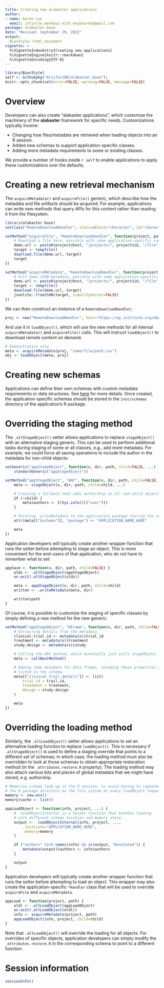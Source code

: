 ```yaml
---
title: Creating new alabaster applications
author:
- name: Aaron Lun
  email: infinite.monkeys.with.keyboards@gmail.com
package: alabaster.base
date: "Revised: September 29, 2022"
output:
  BiocStyle::html_document
vignette: >
  %\VignetteIndexEntry{Creating new applications}
  %\VignetteEngine{knitr::rmarkdown}
  %\VignetteEncoding{UTF-8}
---
```


```r
library(BiocStyle)
self <- Githubpkg("ArtifactDB/alabaster.base");
knitr::opts_chunk$set(error=FALSE, warning=FALSE, message=FALSE)
```

# Overview

Developers can also create "alabaster applications", which customize the machinery of the **alabaster** framework for specific needs.
Customizations typically involve:

- Changing how files/metadata are retrieved when loading objects into an R session.
- Added new schemas to support application-specific classes.
- Adding more metadata requirements to some or existing classes.

We provide a number of hooks inside `r self` to enable applications to apply these customizations over the defaults.

# Creating a new retrieval mechanism

The `acquireMetadata()` and `acquireFile()` generic, which describe how the metadata and file artifacts should be acquired.
For example, applications can write new methods that query APIs for this content rather than reading it from the filesystem.

```r
library(alabaster.base)
setClass("RemoteDownloadHandler", slots=c(host="character", id="character"))

setMethod("acquireFile", "RemoteDownloadHandler", function(project, path) {
    # Download a file here, possibly with some application-specific caching.
    demo.url <- paste0(project@host, "/projects/", project@id, "/file", path)
    target <- tempfile()
    download.file(demo.url, target)
    target
})

setMethod("acquireMetadata", "RemoteDownloadHandler", function(project, path) {
    # Pull down JSON metadata, possibly with some application-specific caching.
    demo.url <- paste0(project@host, "/projects/", project@id, "/file", path)
    target <- tempfile()
    download.file(demo.url, target)
    jsonlite::fromJSON(target, simplifyVector=FALSE)
})
```

We can then construct an instance of a `RemoteDownloadHandler`;

```r
proj <- new("RemoteDownloadHandler", host="https://my.institute.org/downloads", id="PROJECT_ID")
```

And use it in `loadObject()`, which will use the new methods for all internal `acquireMetadata()` and `acquireFile()` calls.
This will instruct `loadObject()` to download remote content on demand.

```r
# Demonstration only.
meta <- acquireMetadata(proj, "some/file/path.csv")
obj <- loadObject(meta, proj)
```

# Creating new schemas

Applications can define their own schemas with custom metadata requirements or data structures.
See [here](https://github.com/ArtifactDB/BiocObjectSchemas) for more details.
Once created, the application-specific schemas should be stored in the `inst/schemas` directory of the application's R package.

# Overriding the staging method

The `.altStageObject()` setter allows applications to replace `stageObject()` with an alternative staging generic.
This can be used to perform additional tasks during staging of some or all classes, e.g., add more metadata.
For example, we could force all saving operations to include the author in the metadata for non-child objects:

```r
setGeneric("appStageObject", function(x, dir, path, child=FALSE, ...) 
    standardGeneric("appStageObject"))

setMethod("appStageObject", "ANY", function(x, dir, path, child=FALSE, ...) {
    meta <- stageObject(x, dir, path, child=child, ...)

    # Creating a fallback that adds authorship to all non-child objects. 
    if (!child) {
        meta$authors <- I(Sys.info()[["user"]])
    }

    # Pointing .writeMetadata to the application package storing the schemas.
    attr(meta[["$schema"]], "package") <- "APPLICATION_NAME_HERE"

    meta 
})
```

Application developers will typically create another wrapper function that runs the setter before attempting to stage an object.
This is more convenient for the end-users of that application, who do not have to remember what to set:

```r
appSave <- function(x, dir, path, child=FALSE) {
    olds <- .altStageObject(appStageObject)
    on.exit(.altStageObject(olds))

    meta <- appStageObject(x, dir, path, child=child)
    written <- .writeMetadata(meta, dir) 

    written$path
}
```

Of course, it is possible to customize the staging of specific classes by simply defining a new method for the new generic:

```r
setMethod("appStageObject", "DFrame", function(x, dir, path, child=FALSE, ...) {
    # Extracting details from the metadata.
    clinical.trial.id <- metadata(x)$trial_id
    treatment <- metadata(x)$treatment
    study.design <- metadata(x)$study

    # Calling the ANY method, which eventually just calls stageObject...
    meta <- callNextMethod()

    # Adding some metadata for data frames, assuming these properties are
    # listed in the schema.
    meta[["clinical_trail_details"]] <- list(
        trial_id = trail.id,
        treatment = treatment,
        design = study.design
    )

    meta
})
```

# Overriding the loading method

Similarly, the `.altLoadObject()` setter allows applications to set an alternative loading function to replace `loadObject()`.
This is necessary if `.altStageObject()` is used to define a staging override that points to a different set of schemas;
in which case, the loading method must also be overridden to look at those schemas to obtain appropriate restoration method (in the `_attributes.restore.R` property).
The loading method may also attach various bits and pieces of global metadata that we might have stored, e.g. authorship.

```r
# Memorize schema look-up in the R session, to avoid having to repeatedly query
# the R package directory on the file system at every loadObject request.
memory <- new.env()
memory$cache <- list()

appLoadObject <- function(info, project, ...) {
    # .loadObjectInternal is a helper function that handles loading
    # with different schema location and memory store.
    output <- .loadObjectInternal(info, project, ..., 
        .locations="APPLCATION_NAME_HERE",
        .memory=memory
    )

    if ("authors" %in% names(info) && is(output, "Annotated")) {
        metadata(output)$authors <- info$authors
    }

    output
}
```

Application developers will typically create another wrapper function that runs the setter before attempting to load an object.
This wrapper may also create the application-specific `*Handler` class that will be used to override `acquireFile` and `acquireMetadata`.

```r
appLoad <- function(project, path) {
    oldl <- .altLoadObject(appLoadObject)
    on.exit(.altLoadObject(oldl))
    info <- acquireMetadata(project, path)
    appLoadObject(info, project, child=child)
}
```

Note that `.altLoadObject()` will override the loading for all objects.
For overrides of specific objects, application developers can simply modify the `_attributes.restore.R` in the corresponding schema to point to a different function.

# Session information {-}

```r
sessionInfo()
```

